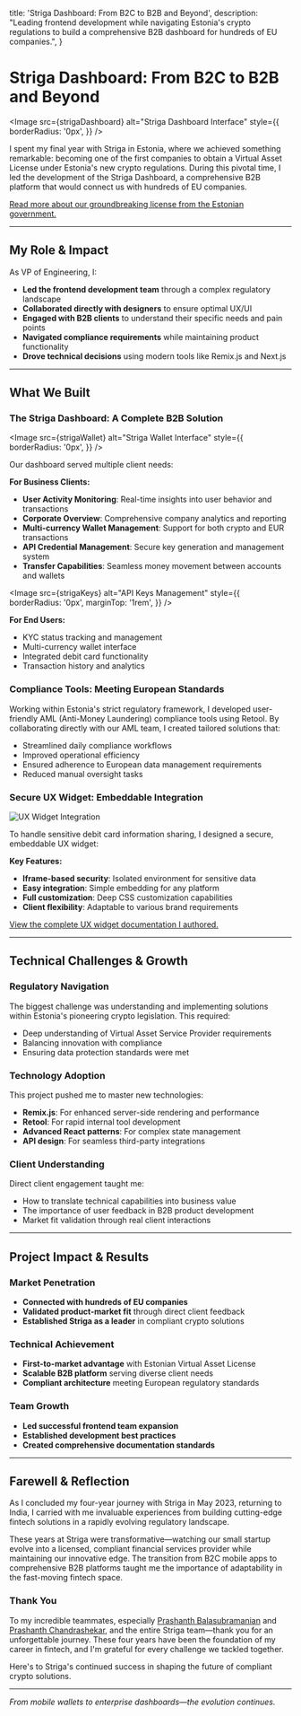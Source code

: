 
  title: 'Striga Dashboard: From B2C to B2B and Beyond',
  description:
    "Leading frontend development while navigating Estonia's crypto regulations to build a comprehensive B2B dashboard for hundreds of EU companies.",
}

# Striga Dashboard: From B2C to B2B and Beyond

<Image
  src={strigaDashboard}
  alt="Striga Dashboard Interface"
  style={{
    borderRadius: '0px',
  }}
/>

I spent my final year with Striga in Estonia, where we achieved something remarkable: becoming one of the first companies to obtain a Virtual Asset License under Estonia's new crypto regulations. During this pivotal time, I led the development of the Striga Dashboard, a comprehensive B2B platform that would connect us with hundreds of EU companies.

[Read more about our groundbreaking license from the Estonian government.](https://fiu.ee/en/news/striga-technology-ou-was-licensed-virtual-asset-service-provider)

---

## My Role & Impact

As VP of Engineering, I:

- **Led the frontend development team** through a complex regulatory landscape
- **Collaborated directly with designers** to ensure optimal UX/UI
- **Engaged with B2B clients** to understand their specific needs and pain points
- **Navigated compliance requirements** while maintaining product functionality
- **Drove technical decisions** using modern tools like Remix.js and Next.js

---

## What We Built

### The Striga Dashboard: A Complete B2B Solution

<Image
  src={strigaWallet}
  alt="Striga Wallet Interface"
  style={{
    borderRadius: '0px',
  }}
/>

Our dashboard served multiple client needs:

**For Business Clients:**

- **User Activity Monitoring**: Real-time insights into user behavior and transactions
- **Corporate Overview**: Comprehensive company analytics and reporting
- **Multi-currency Wallet Management**: Support for both crypto and EUR transactions
- **API Credential Management**: Secure key generation and management system
- **Transfer Capabilities**: Seamless money movement between accounts and wallets

<Image
  src={strigaKeys}
  alt="API Keys Management"
  style={{
    borderRadius: '0px',
    marginTop: '1rem',
  }}
/>

**For End Users:**

- KYC status tracking and management
- Multi-currency wallet interface
- Integrated debit card functionality
- Transaction history and analytics

### Compliance Tools: Meeting European Standards

Working within Estonia's strict regulatory framework, I developed user-friendly AML (Anti-Money Laundering) compliance tools using Retool. By collaborating directly with our AML team, I created tailored solutions that:

- Streamlined daily compliance workflows
- Improved operational efficiency
- Ensured adherence to European data management requirements
- Reduced manual oversight tasks

### Secure UX Widget: Embeddable Integration

![UX Widget Integration](https://files.readme.io/a5b4331-IMG_1717.jpg)

To handle sensitive debit card information sharing, I designed a secure, embeddable UX widget:

**Key Features:**

- **Iframe-based security**: Isolated environment for sensitive data
- **Easy integration**: Simple embedding for any platform
- **Full customization**: Deep CSS customization capabilities
- **Client flexibility**: Adaptable to various brand requirements

[View the complete UX widget documentation I authored.](https://docs.striga.com/reference/overview)

---

## Technical Challenges & Growth

### Regulatory Navigation

The biggest challenge was understanding and implementing solutions within Estonia's pioneering crypto legislation. This required:

- Deep understanding of Virtual Asset Service Provider requirements
- Balancing innovation with compliance
- Ensuring data protection standards were met

### Technology Adoption

This project pushed me to master new technologies:

- **Remix.js**: For enhanced server-side rendering and performance
- **Retool**: For rapid internal tool development
- **Advanced React patterns**: For complex state management
- **API design**: For seamless third-party integrations

### Client Understanding

Direct client engagement taught me:

- How to translate technical capabilities into business value
- The importance of user feedback in B2B product development
- Market fit validation through real client interactions

---

## Project Impact & Results

### Market Penetration

- **Connected with hundreds of EU companies**
- **Validated product-market fit** through direct client feedback
- **Established Striga as a leader** in compliant crypto solutions

### Technical Achievement

- **First-to-market advantage** with Estonian Virtual Asset License
- **Scalable B2B platform** serving diverse client needs
- **Compliant architecture** meeting European regulatory standards

### Team Growth

- **Led successful frontend team expansion**
- **Established development best practices**
- **Created comprehensive documentation standards**

---

## Farewell & Reflection

As I concluded my four-year journey with Striga in May 2023, returning to India, I carried with me invaluable experiences from building cutting-edge fintech solutions in a rapidly evolving regulatory landscape.

These years at Striga were transformative—watching our small startup evolve into a licensed, compliant financial services provider while maintaining our innovative edge. The transition from B2C mobile apps to comprehensive B2B platforms taught me the importance of adaptability in the fast-moving fintech space.

### Thank You

To my incredible teammates, especially [Prashanth Balasubramanian](https://www.linkedin.com/in/pbio/) and [Prashanth Chandrashekar](https://www.linkedin.com/in/prashanth-chandrashekar-120ba0162/), and the entire Striga team—thank you for an unforgettable journey. These four years have been the foundation of my career in fintech, and I'm grateful for every challenge we tackled together.

Here's to Striga's continued success in shaping the future of compliant crypto solutions.

---

_From mobile wallets to enterprise dashboards—the evolution continues._
